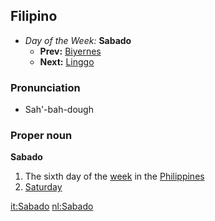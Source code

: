 {{rfc}}
==Filipino==
*''Day of the Week:'' '''Sabado'''
**'''Prev:''' [[Biyernes]]
**'''Next:''' [[Linggo]]

===Pronunciation===
*Sah'-bah-dough

===Proper noun===
'''Sabado'''
#The sixth day of the [[week]] in the [[Philippines]]
#[[Saturday]]

[[it:Sabado]]
[[nl:Sabado]]